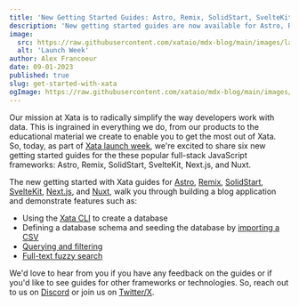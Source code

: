 ```yaml
---
title: 'New Getting Started Guides: Astro, Remix, SolidStart, SvelteKit, Next.js, and Nuxt'
description: 'New getting started guides are now available for Astro, Remix, SolidStart, SvelteKit, Next.js, and Nuxt.'
image:
  src: https://raw.githubusercontent.com/xataio/mdx-blog/main/images/launch-week.jpg
  alt: 'Launch Week'
author: Alex Francoeur
date: 09-01-2023
published: true
slug: get-started-with-xata
ogImage: https://raw.githubusercontent.com/xataio/mdx-blog/main/images/launch-week-og.jpg
---
```


Our mission at Xata is to radically simplify the way developers work with data. This is ingrained in everything we do, from
our products to the educational material we create to enable you to get the most out of Xata. So, today, as part of
[Xata launch week](/blog/launch-week-august-2023), we're excited to share six new getting started guides for the
these popular full-stack JavaScript frameworks: Astro, Remix, SolidStart, SvelteKit, Next.js, and Nuxt.

<ArticleVideo
  platform="html"
  src="https://github.com/xataio/mdx-docs/raw/main/020-Getting-started/videos/getting-started-app.mp4"
/>

The new getting started with Xata guides for [Astro][astro], [Remix][remix], [SolidStart][solidstart], [SvelteKit][sveltekit],
[Next.js][nextjs], and [Nuxt][nuxt], walk you through building a blog application and demonstrate features such as:

- Using the [Xata CLI][cli] to create a database
- Defining a database schema and seeding the database by [importing a CSV][csv]
- [Querying and filtering][query-filter]
- [Full-text fuzzy search][search]

We'd love to hear from you if you have any feedback on the guides or if you'd like to see guides for other frameworks or technologies.
So, reach out to us on [Discord](/discord) or join us on [Twitter/X](https://twitter.com/xata).

[astro]: /docs/getting-started/astro
[remix]: /docs/getting-started/remix
[solidstart]: /docs/getting-started/solidstart
[sveltekit]: /docs/getting-started/sveltekit
[nextjs]: /docs/getting-started/nextjs
[nuxt]: /docs/getting-started/nuxt
[cli]: /docs/getting-started/cli
[csv]: /blog/csv-import-export
[query-filter]: /docs/sdk/get
[search]: /docs/sdk/search
